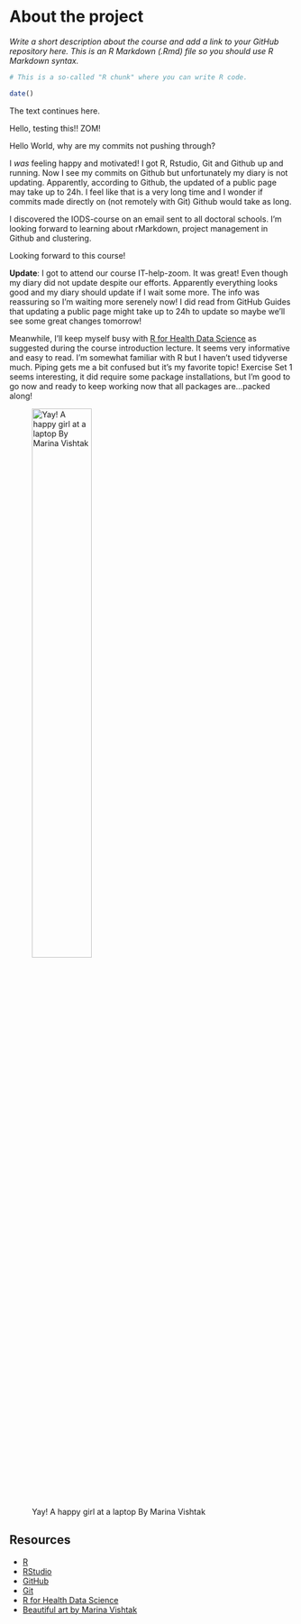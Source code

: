 
# About the project

*Write a short description about the course and add a link to your GitHub repository here. This is an R Markdown (.Rmd) file so you should use R Markdown syntax.*

```r
# This is a so-called "R chunk" where you can write R code.

date()
```
The text continues here.

Hello, testing this!! ZOM!


Hello World, why are my commits not pushing through?

I _was_ feeling happy and motivated! I got R, Rstudio, Git and Github up and running.
Now I see my commits on Github but unfortunately my diary is not updating.
Apparently, according to Github, the updated of a public page may take up to 24h. I feel like that is a very long time and I wonder if commits made directly on (not remotely with Git) Github would take as long.

I discovered the IODS-course on an email sent to all doctoral schools. I'm looking forward to learning about rMarkdown, project management in Github and clustering.

Looking forward to this course!


**Update**: I got to attend our course IT-help-zoom. It was great! Even though my diary did not update despite our efforts. Apparently everything looks good and my diary should update if I wait some more. The info was reassuring so I'm waiting more serenely now! I did read from GitHub Guides that updating a public page might take up to 24h to update so maybe we'll see some great changes tomorrow!

Meanwhile, I'll keep myself busy with [R for Health Data Science](https://argoshare.is.ed.ac.uk/healthyr_book/) as suggested during the course introduction lecture. It seems very informative and easy to read. I'm somewhat familiar with R but I haven't used tidyverse much. Piping gets me a bit confused but it's my favorite topic! Exercise Set 1 seems interesting, it did require some package installations, but I'm good to go now and ready to keep working now that all packages are...packed along!

![Yay! A happy girl at a laptop By Marina Vishtak](IODS-project_figs/Yay_a_happy_girl_at_a_laptop_by_Marina_Vishtak.png){width=50% height=50%}



## Resources
* [R](https://www.r-project.org)
* [RStudio](https://www.rstudio.com)
* [GitHub](https://github.com)
* [Git](https://git-scm.com)
* [R for Health Data Science](https://argoshare.is.ed.ac.uk/healthyr_book/)
* [Beautiful art by Marina Vishtak](https://dribbble.com/shots/15062030-Yay-A-happy-girl-at-a-laptop/attachments/6789876?mode=media)
